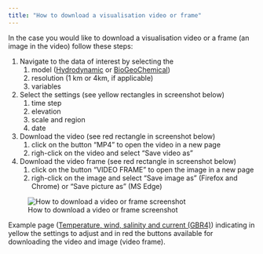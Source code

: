 ```yaml
---
title: "How to download a visualisation video or frame"
---
```


In the case you would like to download a visualisation video or a frame (an image in the video) follow these steps:

1.  Navigate to the data of interest by selecting the
    1.  model ([Hydrodynamic](/index.qmd#ereefs-csiro-hydrodynamic-model) or [BioGeoChemical](/index.qmd#ereefs-csiro-biogeochemical-model-4-km))
    2.  resolution (1 km or 4km, if applicable)
    3.  variables
2.  Select the settings (see yellow rectangles in screenshot below)
    1.  time step
    2.  elevation
    3.  scale and region
    4.  date
3.  Download the video (see red rectangle in screenshot below)
    1.  click on the button "MP4" to open the video in a new page
    2.  righ-click on the video and select "Save video as"
4.  Download the video frame (see red rectangle in screenshot below)
    1.  click on the button "VIDEO FRAME" to open the image in a new page
    2.  righ-click on the image and select "Save image as" (Firefox and Chrome) or "Save picture as" (MS Edge)

![How to download a video or frame screenshot](./how-to-download-video-or-frame.png){.column-page}

:::{.figure-caption}
Example page ([Temperature, wind, salinity and current
(GBR4)](/gbr4/temp-wind-salt-current/index.qmd)) indicating in yellow the
settings to adjust and in red the buttons available for downloading the video
and image (video frame).
:::

